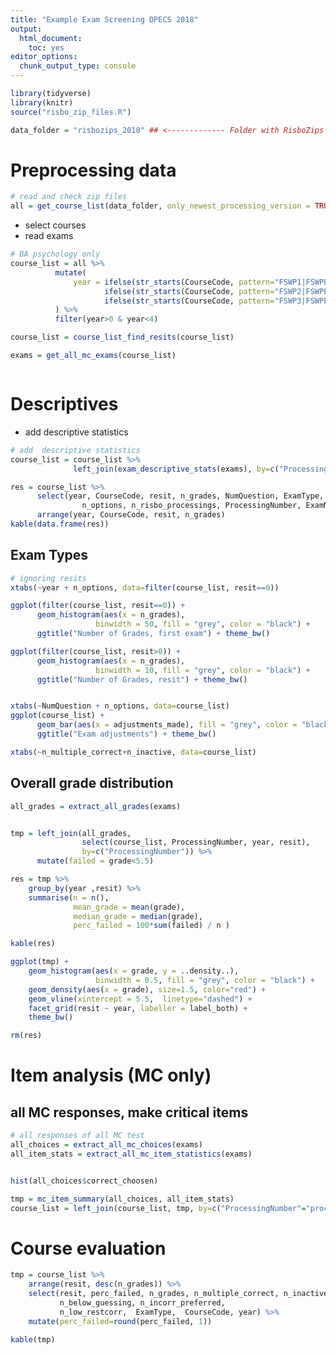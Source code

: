 ```yaml
---
title: "Example Exam Screening DPECS 2018"
output:
  html_document:
    toc: yes
editor_options:
  chunk_output_type: console
---
```


```r
library(tidyverse)
library(knitr)
source("risbo_zip_files.R")

data_folder = "risbozips_2018" ## <------------- Folder with RisboZips (see shared folder)
```

#  Preprocessing data
```r
# read and check zip files
all = get_course_list(data_folder, only_newest_processing_version = TRUE)
```

* select courses
* read exams
```r
# BA psychology only
course_list = all %>%
          mutate(
              year = ifelse(str_starts(CourseCode, pattern="FSWP1|FSWPE1"), 1,
                     ifelse(str_starts(CourseCode, pattern="FSWP2|FSWPE2"), 2,
                     ifelse(str_starts(CourseCode, pattern="FSWP3|FSWPE3"), 3, NA)))
          ) %>%
          filter(year>0 & year<4)

course_list = course_list_find_resits(course_list)

exams = get_all_mc_exams(course_list)



```


# Descriptives

* add descriptive statistics
```r
# add  descriptive statistics
course_list = course_list %>%
              left_join(exam_descriptive_stats(exams), by=c("ProcessingNumber"))
```

```r
res = course_list %>%
      select(year, CourseCode, resit, n_grades, NumQuestion, ExamType,
                n_options, n_risbo_processings, ProcessingNumber, ExamName ) %>%
      arrange(year, CourseCode, resit, n_grades)
kable(data.frame(res))
```

## Exam Types
```r
# ignoring resits
xtabs(~year + n_options, data=filter(course_list, resit==0))

ggplot(filter(course_list, resit==0)) +
      geom_histogram(aes(x = n_grades),
                   binwidth = 50, fill = "grey", color = "black") +
      ggtitle("Number of Grades, first exam") + theme_bw()

ggplot(filter(course_list, resit>0)) +
      geom_histogram(aes(x = n_grades),
                   binwidth = 10, fill = "grey", color = "black") +
      ggtitle("Number of Grades, resit") + theme_bw()


xtabs(~NumQuestion + n_options, data=course_list)
ggplot(course_list) +
      geom_bar(aes(x = adjustments_made), fill = "grey", color = "black") +
      ggtitle("Exam adjustments") + theme_bw()

xtabs(~n_multiple_correct+n_inactive, data=course_list)

```


## Overall grade distribution

```r

all_grades = extract_all_grades(exams)


tmp = left_join(all_grades,
                select(course_list, ProcessingNumber, year, resit),
                by=c("ProcessingNumber")) %>%
      mutate(failed = grade<5.5)

res = tmp %>%
    group_by(year ,resit) %>%
    summarise(n = n(),
              mean_grade = mean(grade),
              median_grade = median(grade),
              perc_failed = 100*sum(failed) / n )

kable(res)

ggplot(tmp) +
    geom_histogram(aes(x = grade, y = ..density..),
                   binwidth = 0.5, fill = "grey", color = "black") +
    geom_density(aes(x = grade), size=1.5, color="red") +
    geom_vline(xintercept = 5.5,  linetype="dashed") +
    facet_grid(resit ~ year, labeller = label_both) +
    theme_bw()

rm(res)
```



# Item analysis (MC only)

## all MC responses, make critical items
```r
# all responses of all MC test
all_choices = extract_all_mc_choices(exams)
all_item_stats = extract_all_mc_item_statistics(exams)


hist(all_choices$correct_choosen)

tmp = mc_item_summary(all_choices, all_item_stats)
course_list = left_join(course_list, tmp, by=c("ProcessingNumber"="processing_number"))

```



# Course evaluation
```r
tmp = course_list %>%
    arrange(resit, desc(n_grades)) %>%
    select(resit, perc_failed, n_grades, n_multiple_correct, n_inactive, n_very_easy,
           n_below_guessing, n_incorr_preferred,
           n_low_restcorr,  ExamType,  CourseCode, year) %>%
    mutate(perc_failed=round(perc_failed, 1))

kable(tmp)
```
